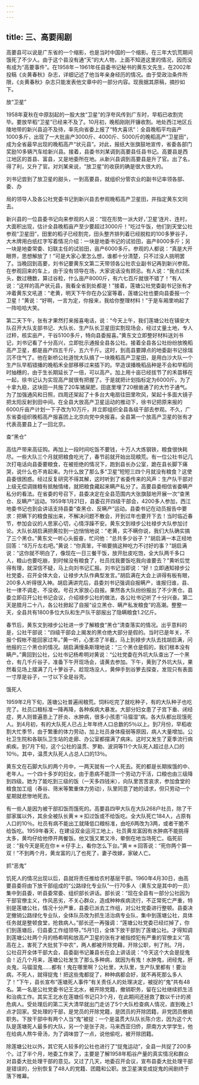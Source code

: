 ```yaml
---
---
---
```

title: 三、高要闹剧
---



高要县可以说是广东省的一个缩影，也是当时中国的一个缩影。在三年大饥荒期间饿死了不少人。由于这个县没有通“天”的大人物，上面不知道这里的情况，因而没有成为“高要事件”。在1958年－1961年任县委书记秘书的黄东文先生，在2002年投稿《炎黄春秋》杂志，详细记述了他当年亲身经历的情况。由于受政治条件所限，《炎黄春秋》杂志只能发表他文章中的一部分内容。现我据其原稿，摘抄如下。

放“卫星”

1958年夏秋在中原刮起的一股大放“卫星”的浮夸风传到广东时，早稻已收割完毕。要放早稻“卫星”已经来不及了。10月初，晚稻刚刚开镰收割。地处西江地区丘陵地带的新兴县迫不及待，率先向省委上报了“特大喜讯“：全县晚稻平均亩产1000多斤，出现了一大批亩产3000斤、4000斤、5000斤的晚稻高产“卫星田”，成为全省最早出现的晚稻高产“状元县”。对此，报纸大张旗鼓地宣传，省委各部门奖励10多辆汽车给新兴县。接着，县委书刘某调到高要县任县书记。高要县是西江地区的首县、富县，又是地委所在地。从新兴县调到高要县是升了官。出了名，得了利，又升了官。对刘某来说，“放卫星”的收获的确是很大很大的。

刘书记尝到了放卫星的甜头，一到高要县，就组织分管农业的副书记率领各部、委、办

局的领导人及各公社党委书记到新兴县去参观晚稻高产卫星田，并指定黄东文同去。

新兴县的一位县委书记向来参观的人说：“现在形势一派大好，’卫星’连片、连村，大面积出现，估计全县晚稻亩产至少要超过3000斤！”吃过午饭，他们到天堂公社参观“卫星田”，田里的稻子已经割完，田头整齐排列着已经脱粒的100多箩谷子，大木牌用白纸红字写着情况介绍：一块是地委书记的试验田，亩产8000多斤；另一块是地委常委、妇联主任的试验田，亩产6000多斤。参观的人都说：“真是大开眼界，思想解放了！”可是大家心里怎么想，谁都十分清楚，只不过没人挑明罢了。当晚回到高要，刘书记要黄东文第二天带领各公社农业副书记再到新兴参观。在参观回来的车上，由于没有领导在场，大家说话没有顾忌。有人说：“我点过禾头，数过穗数，算过谷粒，什么亩产8000斤，有六七百斤就很不错了！”有人说：“这样的高产状元县，我看全省到处都是！”接着，莲塘公社党委副书记张有才冲着黄东文吼道：“老黄，明天下午你在办公室等着，莲塘公社也要向县委报一个卫星！”黄说：“好啊，一言为定，你报来，我给你整理材料！”于是车厢里响起了一阵哈哈大笑。

第二天下午，张有才果然打来报喜电话，说：“今天上午，我们莲塘公社在镇安大队召开大队支部书记、大队长、生产队长卫星田实割现场会，经过丈量土地，专人过秤，核实亩产，干谷5100多斤，特向县委报喜。”黄东文立即整好材料送刘书记，刘书记看了十分高兴，立即批示通报全县各公社。接着全县各公社纷纷放晚稻高产卫星，都是亩产四五千斤，五六千斤。这时，到高县要蹲点的地委副书记徐瑞沉不住气了。他在新桥公社道悦大队搞了一块晚稻高产卫星田，是用白沙大队一个生产队早稻错播的晚稻禾全部移移过来插下的。早造误播晚稻品种是不会和早稻同时抽穗的，由于生长期延长了一倍，可以高产。加上用十亩已经拔节了的禾苗移在一起，徐书记认为实现高产就很有把握了。于是就把计划指标定为6000斤。为了十拿九稳，这块田一共施了20车猪屎肥，田底里埋了20根凿通了的大竹子通气。为了加强通风和日照，四周还架起了十多台大电扇往田里吹风，架起十多面大镜子把太阳反射到田中间。在全县大放高产卫星运动的推动下，徐书记把原来报的6000斤亩产计划一下子改为10万斤，并立即组织全县各级干部去参观。不久，广东省委组织晚稻高产报喜团上北京向党中央报喜。全县第一个放高产卫星的张有才代表高要县上了一回北京。

查“黑仓”

高估产带来高征购。再加上一段时间吃饭不要钱，十万人大炼钢铁，粮食很快耗尽。一些大队三个月就把粮食吃光了，春节前就开始出现粮荒。有一位公社书记几次打电话向县委要粮食，在被拒绝的情况下，跑到县长办公室，跪在县长脚下痛哭，说什么也不肯起来。为什么放了那么多“卫星”短短三四个月就没有粮食？这使县委很困惑。经过反复研究不得其解，这时听到了省委传来的风声：生产队干部对上级无偿调拨粮有抵触情绪，就把粮食藏起来瞒产私分了。高要县委相信省委瞒产私分的看法。在省委的号召下，县委决定在全县范围内大张旗鼓地开展一次“查黑仓、反瞒产”运动。1959年1月21日，县委召开四级干部会，4200多人参加，西江地委书记也到会讲话支持县委“查黑仓、反瞒产”运动。县委书记在动员报告中要求：把瞒下的粮食报出来，不解决问题不散会，开到过年也要开下去！当时临近春节，参加会议的人思家心切，心情浮躁不安。黄东文到禄步公社禄步大队参加讨论。大队长胡启满把黄拉到一边悄悄地说：“老黄，实不瞒你说，我们大队确实搞了三个黑仓。”黄东文一听心头振奋，忙问他：“总共多少谷子？”胡启满一本正经地回答：“8万斤左右吧。”黄说：“你真笨，干嘛要搞这种吃力不讨好的事？”胡启满说：“这你就不明白了，像现在一日三餐干饭，放开肚皮吃饱，全大队两千多口人，粮山也要吃崩，到时候没有粮食了，社员找我要饭吃我向谁要去？”黄听后觉得有理，就深信不疑，马上向刘书记汇报。刘书记当即说：“好！立即通知禄步公社党委，召开全体大会，让禄步大队作典型发言。”胡启满在大会上讲得有板有眼，200多人听得很入神。胡启满讲完后，县委刘书记强调自报瞒产，谁报归谁，县、社一律不调走、不没收。号召大家放心自报。果然各大队纷纷报出了不少黑仓。县委立即召开公社书记会议，介绍禄步公社的做法，各公社书记听了十分兴奋。第二天是腊月二十八，各公社掀起了自报“设立黑仓、瞒产私发粮食”的高潮。整整一天，全县共有1800多位大队和生产队干部报出了隐瞒粮食1.2亿斤。

春节后，黄东文到禄步公社进一步了解粮食“黑仓”清查落实的情况。出乎意料的是，公社干部说：“四级干部会上揭发的黑仓绝大部分是假的。当时已是年关，不报个假帐不能回家过年。”黄一听，心里凉了半截，马上到禄步大队去找胡启满，问他报的三个黑仓的情况。胡启满慢条斯理地说：“三个黑仓是假的，我们根本没有瞒产。”黄回到公社，公社书记杨希明对黄说：“公社党委在外坑大队查出了一个黑仓，有几千斤谷子，准备下午开现场会，请黄去参加。下午，黄到了外坑大队，果然看见场上摆满了几十箩谷子。趁现场没人，黄伸手到谷箩去探查，发现只有表面一寸厚是谷子，一寸以下全是谷壳。

饿死人

1959年2月下旬，莲塘公社普遍闹粮荒。饲料吃完了就吃种子，有的大队种子也吃完了。社员口粮标准一降再降，各种疾病大暴发。大部分妇女患了子宫下垂、闭经症，男人则普遍患上了肝炎、水肿病，很多小孩患“马骝湿”病。各大队都出现饿死人。到4月初，有的大队死人已占上年年终人口总数的5％以上。到7月份，早稻收割大忙季节，由于繁重的体力劳动，加上社员身体瘦弱等原因，病人大量增加。公社卫生院和各联队卫生站的走廊、办公室都摆满了病床。这时又发生了夏季流行病痢疾。到7月下旬，这个公社的温贯、罗勒、波洞等11个大队死人超过总人口的10％。其中，温贯大队死人占总人口的13％。

黄东文在石脚大队的两个月中，一两天就有一个人死去。死的都是长期挨饿的中、老年人。一个四十多岁的妇女，由于患病不能顶一个劳动力干活，口粮也由三级降到四级。她为了能吃到三级的饭（一天多四钱米），向队里苦苦哀求，参加食堂的粮食加工组（舂谷、筛米等繁重体力劳动），队里同意了她的请求，但只劳动一个星期就悲惨地死去。

有一些人是因为被干部扣饭而饿死的。高要县四甲大队在大队268户社员，除了干部家属以外，其余全被队长黄＊＊扣过饭或不给饭吃。全大队死亡184人，占原有人口的10％。社员有病不能出工就降低口粮标准，由吃6两改为3两，或者干脆不给饭吃。1959年春天，在建设双金运河工地上，社员黄龙富因有水肿病不能挑得太多，黄均仔给他停开两餐饭。他又饿又累又冷，晕倒在地当场死亡。临死前说：“我今天是死在你＊＊仔手上，看你怎么下台。”黄＊＊回答说：“死你两个算一双！”不到两个月，黄龙富的儿了也死了，妻子改嫁，家破人亡。

抓“恶鬼”

饥死人的情况出现以后，县就将责任推给农村基层干部。1960年4月30日，由高要县委将由下放干部组成的“公路绿化专业队”一行70多人（黄东文是其中的一员）集中到县委，听县委常委、组织部长讲话。部长说：“现在全县有一部分公社因为干部官僚主义，作风恶劣，不关心群众，造成种种疾病流行，不正常死亡严重，特别是莲塘公社，情况十分严重，县委已派去工作组，对公社党委进行整顿。县委决定撤销公路绿化专业队，全体队员改为抓生活治病专业队，集中到莲塘公社，具体任务就是整顿食堂，抢救病人。”部长还一再强调：“莲塘公社党委已经烂掉了，你们到莲塘后，归县委工作组领导。”5月1日，全体下放干部到了莲塘公社。才得知调到莲塘公社两个月的杨希明和放高产卫星的张有才被指控犯有严重的官僚主义“高高在上，害死了大批贫下中农”，两人都被开除党藉，开除公职，判了刑。7月，公社召开全体干部大会，县委副书记兼县长在会上讲话说：“今天这个大会是捉鬼会！近几个月来，莲塘公社发生了那么多种病，就因为有鬼！水肿鬼，闭经鬼，肝炎鬼，马骝湿鬼......都有！鬼在哪里啊？公社里，大队里，生产队里都有！要治病，不死人，就得捉鬼！把这些鬼都捉了，种种病都会好，就不再死那么多人了！”下午，县长宣布“莲塘死人事件”有关责任人的处理决定，被捉的“鬼”共有48名。第一名是公社党委书记王北水，被开除党籍，撤销职务，留在公社继续抓生活和治病工作。其实王北水在莲塘任书记只3个月，在此期间还拯救了数以千计的濒危病人。受处理后的第二天大清早就出门走访了5个大队检查病人情况，直到晚上1点才回家。受处理的干部，是党员的开除党籍，是团员的开除团籍，非党团员撤销职务。下放干部中有两个人当“鬼”被捉：一个是温贯大队队长陈介忠，因为这个大队是莲塘死人最多的大队，另一个是张子尧，马来西亚归侨，原南方大学学生，他在给病人熬牛骨汤，为了调味尝了一点，说他偷吃，被开除团籍。

除莲塘公社以外，其它死人较多的公社也进行了“捉鬼运动”，全县一共捉了200多个。过了半个月，地委工作来了，主要是了解1958年稻谷产量的真实情况和群众对县委大批处理干部的意见。又过了几天，地委召开会议，宣布县委大批处理干部是错误的，分别恢复了48人的党籍、团籍和公职。放卫星演变成捉鬼的闹剧终于落下帷幕。